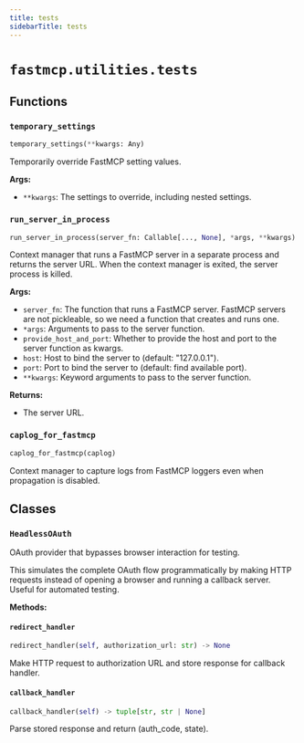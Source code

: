 ```yaml
---
title: tests
sidebarTitle: tests
---
```


# `fastmcp.utilities.tests`

## Functions

### `temporary_settings` <sup><a href="https://github.com/pchaganti/gx-fast-mcp/blob/main/src/fastmcp/utilities/tests.py#L25" target="_blank"><Icon icon="github" style="width: 14px; height: 14px;" /></a></sup>

```python
temporary_settings(**kwargs: Any)
```


Temporarily override FastMCP setting values.

**Args:**
- `**kwargs`: The settings to override, including nested settings.


### `run_server_in_process` <sup><a href="https://github.com/pchaganti/gx-fast-mcp/blob/main/src/fastmcp/utilities/tests.py#L75" target="_blank"><Icon icon="github" style="width: 14px; height: 14px;" /></a></sup>

```python
run_server_in_process(server_fn: Callable[..., None], *args, **kwargs) -> Generator[str, None, None]
```


Context manager that runs a FastMCP server in a separate process and
returns the server URL. When the context manager is exited, the server process is killed.

**Args:**
- `server_fn`: The function that runs a FastMCP server. FastMCP servers are
not pickleable, so we need a function that creates and runs one.
- `*args`: Arguments to pass to the server function.
- `provide_host_and_port`: Whether to provide the host and port to the server function as kwargs.
- `host`: Host to bind the server to (default\: "127.0.0.1").
- `port`: Port to bind the server to (default\: find available port).
- `**kwargs`: Keyword arguments to pass to the server function.

**Returns:**
- The server URL.


### `caplog_for_fastmcp` <sup><a href="https://github.com/pchaganti/gx-fast-mcp/blob/main/src/fastmcp/utilities/tests.py#L141" target="_blank"><Icon icon="github" style="width: 14px; height: 14px;" /></a></sup>

```python
caplog_for_fastmcp(caplog)
```


Context manager to capture logs from FastMCP loggers even when propagation is disabled.


## Classes

### `HeadlessOAuth` <sup><a href="https://github.com/pchaganti/gx-fast-mcp/blob/main/src/fastmcp/utilities/tests.py#L152" target="_blank"><Icon icon="github" style="width: 14px; height: 14px;" /></a></sup>


OAuth provider that bypasses browser interaction for testing.

This simulates the complete OAuth flow programmatically by making HTTP requests
instead of opening a browser and running a callback server. Useful for automated testing.


**Methods:**

#### `redirect_handler` <sup><a href="https://github.com/pchaganti/gx-fast-mcp/blob/main/src/fastmcp/utilities/tests.py#L165" target="_blank"><Icon icon="github" style="width: 14px; height: 14px;" /></a></sup>

```python
redirect_handler(self, authorization_url: str) -> None
```

Make HTTP request to authorization URL and store response for callback handler.


#### `callback_handler` <sup><a href="https://github.com/pchaganti/gx-fast-mcp/blob/main/src/fastmcp/utilities/tests.py#L171" target="_blank"><Icon icon="github" style="width: 14px; height: 14px;" /></a></sup>

```python
callback_handler(self) -> tuple[str, str | None]
```

Parse stored response and return (auth_code, state).

